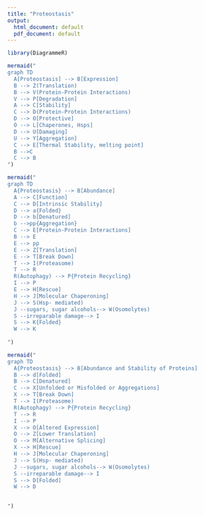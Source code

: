 ```yaml
---
title: "Proteostasis"
output:
  html_document: default
  pdf_document: default
---
```


```r
library(DiagrammeR)
```



```r
mermaid("
graph TD
  A[Proteostasis] --> B[Expression]
  B --> Z(Translation)
  B --> V(Protein-Protein Interactions)
  V --> P[Degradation]
  A --> C[Stability]
  C --> D(Protein-Protein Interactions)
  D --> O[Protective]
  O --> L[Chaperones, Hsps]
  D --> U[Damaging]
  U --> Y[Aggregation]
  C --> E[Thermal Stability, melting point]
  B -->C
  C --> B
")


```



```r

mermaid("
graph TD
  A{Proteostasis} --> B[Abundance]
  A --> C[Function]
  C --> D[Intrinsic Stability]
  D --> a{Folded}
  D --> b[Denatured]
  b -->pp{Aggregation}
  C --> E[Protein-Protein Interactions]
  B --> E        
  E --> pp      
  E --> Z[Translation]
  E --> T[Break Down]
  T --> I(Proteasome)
  T --> R
  R(Autophagy) --> P{Protein Recycling} 
  I --> P
  E --> H[Rescue]    
  H --> J[Molecular Chaperoning]
  J --> S(Hsp- mediated)
  J --sugars, sugar alcohols--> W(Osomolytes)
  S --irreparable damage--> I
  S --> K{Folded}
  W --> K
  
")


```



```r


mermaid("
graph TD
  A{Proteostasis} --> B[Abundance and Stability of Proteins]
  B --> d[Folded]  
  B --> C[Denatured]
  C --> X[Unfolded or Misfolded or Aggregations]
  X --> T[Break Down]  
  T --> I(Proteasome)
  R(Autophagy) --> P{Protein Recycling} 
  T --> R
  I --> P
  X --> O[Altered Expression]
  O --> Z[Lower Translation]    
  O --> M[Alternative Splicing]
  X --> H[Rescue]      
  H --> J[Molecular Chaperoning]
  J --> S(Hsp- mediated)
  J --sugars, sugar alcohols--> W(Osomolytes)
  S --irreparable damage--> I
  S --> D[Folded]
  W --> D

  
")


```